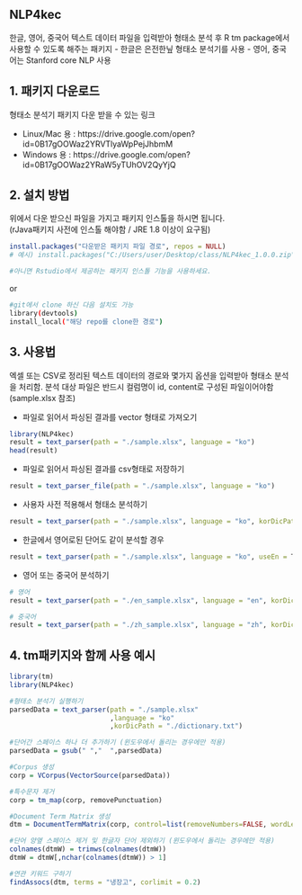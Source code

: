 ## NLP4kec

한글, 영어, 중국어 텍스트 데이터 파일을 입력받아 형태소 분석 후 R tm package에서 사용할 수 있도록 해주는 패키지
 - 한글은 은전한닢 형태소 분석기를 사용
 - 영어, 중국어는 Stanford core NLP 사용


## 1. 패키지 다운로드
  
  형태소 분석기 패키지 다운 받을 수 있는 링크

  - Linux/Mac 용 : https://drive.google.com/open?id=0B17gOOWaz2YRVTlyaWpPejJhbmM
  - Windows 용 : https://drive.google.com/open?id=0B17gOOWaz2YRaW5yTUhOV2QyYjQ


## 2. 설치 방법
위에서 다운 받으신 파일을 가지고 패키지 인스톨을 하시면 됩니다. <br>(rJava패키지 사전에 인스톨 해야함 / JRE 1.8 이상이 요구됨)
```r
install.packages("다운받은 패키지 파일 경로", repos = NULL)
# 예시) install.packages("C:/Users/user/Desktop/class/NLP4kec_1.0.0.zip" , repos=NULL)

#아니면 Rstudio에서 제공하는 패키지 인스톨 기능을 사용하세요.
```
or
```bash
#git에서 clone 하신 다음 설치도 가능
library(devtools)
install_local("해당 repo를 clone한 경로")
```


## 3. 사용법
엑셀 또는 CSV로 정리된 텍스트 데이터의 경로와 몇가지 옵션을 입력받아 형태소 분석을 처리함.
분석 대상 파일은 반드시 컬럼명이 id, content로 구성된 파일이어야함 (sample.xlsx 참조)
 
 - 파일로 읽어서 파싱된 결과를 vector 형태로 가져오기
```r
library(NLP4kec)
result = text_parser(path = "./sample.xlsx", language = "ko")
head(result)
```

 - 파일로 읽어서 파싱된 결과를 csv형태로 저장하기
```r
result = text_parser_file(path = "./sample.xlsx", language = "ko")
```

 - 사용자 사전 적용해서 형태소 분석하기
```r
result = text_parser(path = "./sample.xlsx", language = "ko", korDicPath = "dictionary 파일 경로")
```

 - 한글에서 영어로된 단어도 같이 분석할 경우
```r
result = text_parser(path = "./sample.xlsx", language = "ko", useEn = T)
```

 - 영어 또는 중국어 분석하기
```r
# 영어
result = text_parser(path = "./en_sample.xlsx", language = "en", korDicPath = "dictionary 파일 경로")

# 중국어
result = text_parser(path = "./zh_sample.xlsx", language = "zh", korDicPath = "dictionary 파일 경로")
```

## 4. tm패키지와 함께 사용 예시
```r
library(tm)
library(NLP4kec)

#형태소 분석기 실행하기
parsedData = text_parser(path = "./sample.xlsx"
                         ,language = "ko"
                         ,korDicPath = "./dictionary.txt")

#단어간 스페이스 하나 더 추가하기 (윈도우에서 돌리는 경우에만 적용)
parsedData = gsub(" ","  ",parsedData)

#Corpus 생성
corp = VCorpus(VectorSource(parsedData))

#특수문자 제거
corp = tm_map(corp, removePunctuation)

#Document Term Matrix 생성
dtm = DocumentTermMatrix(corp, control=list(removeNumbers=FALSE, wordLengths=c(2,Inf)))

#단어 양옆 스페이스 제거 및 한글자 단어 제외하기 (윈도우에서 돌리는 경우에만 적용)
colnames(dtmW) = trimws(colnames(dtmW))
dtmW = dtmW[,nchar(colnames(dtmW)) > 1]

#연관 키워드 구하기
findAssocs(dtm, terms = "냉장고", corlimit = 0.2)
```

